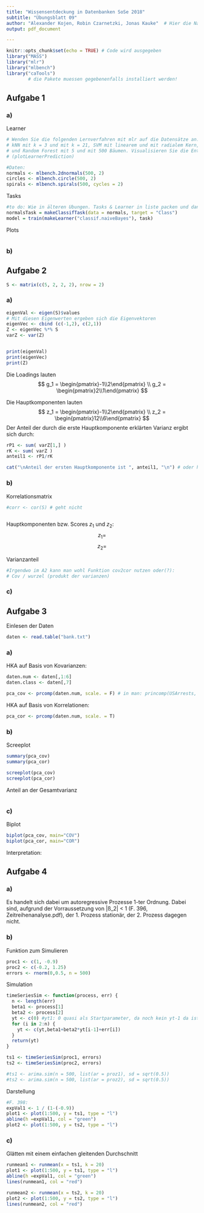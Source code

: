 ```yaml
---
title: "Wissensentdeckung in Datenbanken SoSe 2018"
subtitle: "Übungsblatt 09"
author: "Alexander Kojen, Robin Czarnetzki, Jonas Kauke"  # Hier die Namen aller Gruppenmitglieder eintragen!
output: pdf_document

---
```


```r
knitr::opts_chunk$set(echo = TRUE) # Code wird ausgegeben
library("MASS")
library("mlr")
library("mlbench")
library("caTools")
        # die Pakete muessen gegebenenfalls installiert werden!
```

## Aufgabe 1

### a)
Learner
```r
# Wenden Sie die folgenden Lernverfahren mit mlr auf die Datensätze an: Naive Bayes,
# kNN mit k = 3 und mit k = 21, SVM mit linearem und mit radialem Kern, AdaBoost, Entscheidungsbaum
# und Random Forest mit 5 und mit 500 Bäumen. Visualisieren Sie die Entscheidungsgrenzen
# (plotLearnerPrediction)

#Daten:
normals <- mlbench.2dnormals(500, 2)
circles <- mlbench.circle(500, 2)
spirals <- mlbench.spirals(500, cycles = 2)


```
Tasks
```r
#to do: Wie in älteren Übungen. Tasks & Learner in liste packen und dann (mit Schleife?) plotten 
normalsTask = makeClassifTask(data = normals, target = "Class")
model = train(makeLearner("classif.naiveBayes"), task)

```


Plots
```r

```


### b)




## Aufgabe 2
```r
S <- matrix(c(5, 2, 2, 2), nrow = 2)
```

### a)
```r
eigenVal <- eigen(S)$values
# Mit diesen Eigenwerten ergeben sich die Eigenvektoren
eigenVec <- cbind (c(-1,2), c(2,1))
Z <- eigenVec %*% S
varZ <- var(Z)


print(eigenVal)
print(eigenVec)
print(Z)
```
Die Loadings lauten
$$ 
g_1 = \begin{pmatrix}-1\\2\end{pmatrix} \\
g_2 = \begin{pmatrix}2\\1\end{pmatrix}
$$

Die Hauptkomponenten lauten
$$ 
z_1 = \begin{pmatrix}-1\\2\end{pmatrix} \\
z_2 = \begin{pmatrix}12\\6\end{pmatrix}
$$
Der Anteil der durch die erste Hauptkomponente erklärten Varianz ergibt sich durch:
```r
rP1 <- sum( varZ[1,] )
rK <- sum( varZ )
anteil1 <- rP1/rK

cat("\nAnteil der ersten Hauptkomponente ist ", anteil1, "\n") # oder hier schon geordnet?!

```




### b)
Korrelationsmatrix
```r

#corr <- cor(S) # geht nicht
```


```r
```
Hauptkomponenten bzw. Scores $z_1$ und $z_2$:
$$
z_1 = 
$$
$$
z_2 = 
$$

Varianzanteil
```r
#Irgendwo im A2 kann man wohl Funktion cov2cor nutzen oder(?):
# Cov / wurzel (produkt der varianzen)
```

### c)


## Aufgabe 3
Einlesen der Daten
```r
daten <- read.table("bank.txt")
```


### a)
HKA auf Basis von Kovarianzen:
```r
daten.num <- daten[,1:6]
daten.class <- daten[,7]

pca_cov <- prcomp(daten.num, scale. = F) # in man: princomp(USArrests, cor = TRUE) # =^= prcomp(USArrests, scale=TRUE)

```

HKA auf Basis von Korrelationen:
```r

pca_cor <- prcomp(daten.num, scale. = T)


```

### b)

Screeplot
```r

summary(pca_cov)
summary(pca_cor)

screeplot(pca_cov)
screeplot(pca_cor)

```

Anteil an der Gesamtvarianz
```r

```

### c)
Biplot
```r

biplot(pca_cov, main="COV")
biplot(pca_cor, main="COR")

```


Interpretation:

## Aufgabe 4

### a)
Es handelt sich dabei um autoregressive Prozesse 1-ter Ordnung.
Dabei sind, aufgrund der Vorraussetzung von |ß_2| < 1 (F. 396, Zeitreihenanalyse.pdf), der 1. Prozess stationär, der 2. Prozess dagegen nicht.

### b)
Funktion zum Simulieren
```r
proc1 <- c(1, -0.9)
proc2 <- c(-0.2, 1.25)
errors <- rnorm(0,0.5, n = 500)
```

Simulation
```r
timeSeriesSim <- function(process, err) {
  n <- length(err)
  beta1 <- process[1]
  beta2 <- process[2]
  yt <- c(0) #yt1: 0 quasi als Startparameter, da noch kein yt-1 da ist.
  for (i in 2:n) {
    yt <- c(yt,beta1+beta2*yt[i-1]+err[i])
  }
  return(yt)
}

ts1 <- timeSeriesSim(proc1, errors)
ts2 <- timeSeriesSim(proc2, errors)

#ts1 <- arima.sim(n = 500, list(ar = proz1), sd = sqrt(0.5))
#ts2 <- arima.sim(n = 500, list(ar = proz2), sd = sqrt(0.5))

```

Darstellung
```r
#F. 398:
expVal1 <- 1 / (1-(-0.9))
plot1 <- plot(1:500, y = ts1, type = "l")
abline(h =expVal1, col = "green")
plot2 <- plot(1:500, y = ts2, type = "l")
```


### c)
Glätten mit einem einfachen gleitenden Durchschnitt
```r
runmean1 <- runmean(x = ts1, k = 20)
plot1 <- plot(1:500, y = ts1, type = "l")
abline(h =expVal1, col = "green")
lines(runmean1, col = "red")

runmean2 <- runmean(x = ts2, k = 20)
plot2 <- plot(1:500, y = ts2, type = "l")
lines(runmean2, col = "red")
```




